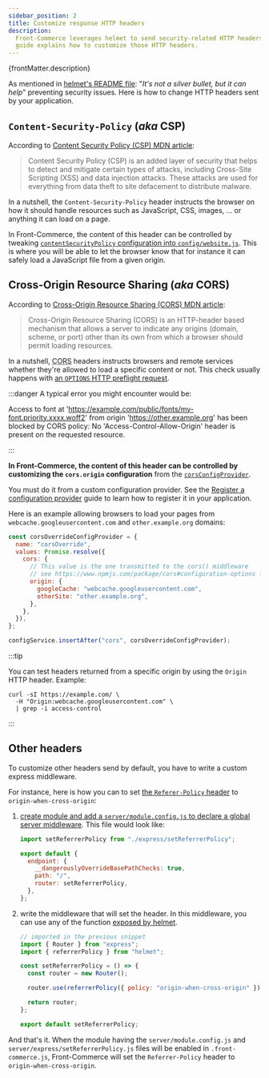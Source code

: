 ```yaml
---
sidebar_position: 2
title: Customize response HTTP headers
description:
  Front-Commerce leverages helmet to send security-related HTTP headers. This
  guide explains how to customize those HTTP headers.
---
```


<p>{frontMatter.description}</p>

As mentioned in [helmet's README file](https://www.npmjs.com/package/helmet):
"_It's not a silver bullet, but it can help_" preventing security issues. Here
is how to change HTTP headers sent by your application.

## `Content-Security-Policy` (_aka_ CSP)

According to
[Content Security Policy (CSP) MDN article](https://developer.mozilla.org/en-US/docs/Web/HTTP/CSP):

> Content Security Policy (CSP) is an added layer of security that helps to
> detect and mitigate certain types of attacks, including Cross-Site Scripting
> (XSS) and data injection attacks. These attacks are used for everything from
> data theft to site defacement to distribute malware.

In a nutshell, the `Content-Security-Policy` header instructs the browser on how
it should handle resources such as JavaScript, CSS, images, … or anything it can
load on a page.

In Front-Commerce, the content of this header can be controlled by tweaking
[`contentSecurityPolicy` configuration into `config/website.js`](/docs/2.x/reference/content-security-policy).
This is where you will be able to let the browser know that for instance it can
safely load a JavaScript file from a given origin.

## Cross-Origin Resource Sharing (_aka_ CORS)

According to
[Cross-Origin Resource Sharing (CORS) MDN article](https://developer.mozilla.org/en-US/docs/Web/HTTP/CORS):

> Cross-Origin Resource Sharing (CORS) is an HTTP-header based mechanism that
> allows a server to indicate any origins (domain, scheme, or port) other than
> its own from which a browser should permit loading resources.

In a nutshell, <abbr title="Cross-Origin Resource Sharing">CORS</abbr> headers
instructs browsers and remote services whether they're allowed to load a
specific content or not. This check usually happens with
[an `OPTIONS` HTTP preflight request](https://developer.mozilla.org/en-US/docs/Glossary/Preflight_request).

:::danger A typical error you might encounter would be:

Access to font at 'https://example.com/public/fonts/my-font.priority.xxxx.woff2'
from origin 'https://other.example.org' has been blocked by CORS policy: No
'Access-Control-Allow-Origin' header is present on the requested resource.

:::

**In Front-Commerce, the content of this header can be controlled by customizing
the `cors.origin` configuration** from the
[`corsConfigProvider`](https://gitlab.blackswift.cloud/front-commerce/front-commerce/-/blob/784684ce56cca69ca5c2e42d5d421a8c0b4bb9c3/src/server/express/withGlobalHeaders.js#L10).

You must do it from a custom configuration provider. See the
[Register a configuration provider](/docs/2.x/advanced/server/configurations#register-a-configuration-provider)
guide to learn how to register it in your application.

Here is an example allowing browsers to load your pages from
`webcache.googleusercontent.com` and `other.example.org` domains:

```js
const corsOverrideConfigProvider = {
  name: "corsOverride",
  values: Promise.resolve({
    cors: {
      // This value is the one transmitted to the cors() middleware
      // see https://www.npmjs.com/package/cors#configuration-options for details
      origin: {
        googleCache: "webcache.googleusercontent.com",
        otherSite: "other.example.org",
      },
    },
  }),
};

configService.insertAfter("cors", corsOverrideConfigProvider);
```

:::tip

You can test headers returned from a specific origin by using the `Origin` HTTP
header. Example:

```shell
curl -sI https://example.com/ \
  -H "Origin:webcache.googleusercontent.com" \
  | grep -i access-control
```

:::

## Other headers

To customize other headers send by default, you have to write a custom express
middleware.

For instance, here is how you can to set
[the `Referer-Policy` header](https://developer.mozilla.org/en-US/docs/Web/HTTP/Headers/Referrer-Policy)
to `origin-when-cross-origin`:

1. [create module and add a `server/module.config.js` to declare a global server middleware](/docs/2.x/advanced/server/add-http-endpoint#add-a-global-server-middleware).
   This file would look like:

   ```js title="server/module.config.js"
   import setReferrerPolicy from "./express/setReferrerPolicy";

   export default {
     endpoint: {
       __dangerouslyOverrideBasePathChecks: true,
       path: "/",
       router: setReferrerPolicy,
     },
   };
   ```

1. write the middleware that will set the header. In this middleware, you can
   use any of the function
   [exposed by helmet](https://helmetjs.github.io/#reference).

   ```js title="server/express/setReferrerPolicy.js"
   // imported in the previous snippet
   import { Router } from "express";
   import { referrerPolicy } from "helmet";

   const setReferrerPolicy = () => {
     const router = new Router();

     router.use(referrerPolicy({ policy: "origin-when-cross-origin" }));

     return router;
   };

   export default setReferrerPolicy;
   ```

And that's it. When the module having the `server/module.config.js` and
`server/express/setReferrerPolicy.js` files will be enabled in
`.front-commerce.js`, Front-Commerce will set the `Referrer-Policy` header to
`origin-when-cross-origin`.
